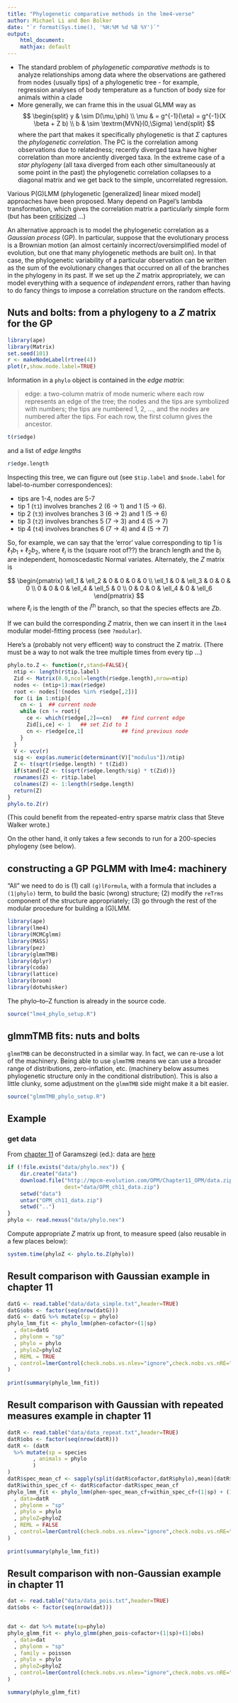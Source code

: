 ```yaml
---
title: "Phylogenetic comparative methods in the lme4-verse"
author: Michael Li and Ben Bolker
date: "`r format(Sys.time(), '%H:%M %d %B %Y')`"
output:
    html_document:
    mathjax: default
---
```


- The standard problem of *phylogenetic comparative methods* is to analyze relationships among data where the observations are gathered from nodes (usually tips) of a phylogenetic tree - for example, regression analyses of body temperature as a function of body size for animals within a clade
- More generally, we can frame this in the usual GLMM way as
$$
\begin{split}
y & \sim D(\mu,\phi) \\
\mu & = g^{-1}(\eta) = g^{-1}(X \beta + Z b) \\
b & \sim \textrm{MVN}(0,\Sigma)
\end{split}
$$
where the part that makes it specifically phylogenetic is that $\Sigma$ captures the *phylogenetic correlation*. The PC is the correlation among observations due to relatedness; recently diverged taxa have higher correlation than more anciently diverged taxa. In the extreme case of a *star phylogeny* (all taxa diverged from each other simultaneously at some point in the past) the phylogenetic correlation collapses to a diagonal matrix and we get back to the simple, uncorrelated regression.

Various P(G)LMM (phylogenetic [generalized] linear mixed model] approaches have been proposed. Many depend on Pagel's lambda transformation, which gives the correlation matrix a particularly simple form (but has been [criticized](http://www.carlboettiger.info/2013/10/11/is-it-time-to-retire-pagels-lambda.html) ...)

An alternative approach is to model the phylogenetic correlation as a *Gaussian process* (GP). In particular, suppose that the evolutionary process is a Brownian motion (an almost certainly incorrect/oversimplified model of evolution, but one that many phylogenetic methods are built on). In that case, the phylogenetic variability of a particular observation can be written as the sum of the evolutionary changes that occurred on all of the branches in the phylogeny in its past. If we set up the $Z$ matrix appropriately, we can model everything with a sequence of *independent* errors, rather than having to do fancy things to impose a correlation structure on the random effects.

## Nuts and bolts: from a phylogeny to a $Z$ matrix for the GP

```r
library(ape)
library(Matrix)
set.seed(101)
r <- makeNodeLabel(rtree(4))
plot(r,show.node.label=TRUE)
```

Information in a `phylo` object is contained in the *edge matrix*:

>    edge: a two-column matrix of mode numeric where each row represents
          an edge of the tree; the nodes and the tips are symbolized
          with numbers; the tips are numbered 1, 2, ..., and the nodes
          are numbered after the tips. For each row, the first column
          gives the ancestor.

```r
t(r$edge)
```

and a list of *edge lengths*

```r
r$edge.length
```

Inspecting this tree, we can figure out (see `$tip.label` and `$node.label` for label-to-number correspondences):

- tips are 1-4, nodes are 5-7
- tip 1 (`t1`) involves branches 2 (6 $\to$ 1) and 1 (5 $\to$ 6).
- tip 2 (`t3`) involves branches 3 (6 $\to$ 2) and 1 (5 $\to$ 6)
- tip 3 (`t2`) involves branches 5 (7 $\to$ 3) and 4 (5 $\to$ 7)
- tip 4 (`t4`) involves branches 6 (7 $\to$ 4) and 4 (5 $\to$ 7)

So, for example, we can say that the 'error' value corresponding to tip 1 is
$\ell_1 b_1 + \ell_2 b_2$,  where $\ell_i$ is the (square root of??) the branch length
and the $b_i$ are independent, homoscedastic Normal variates. Alternately, the $Z$ matrix is

$$
\begin{pmatrix}
\ell_1 & \ell_2 &   0     & 0 & 0 & 0 \\
\ell_1 &    0   &  \ell_3 & 0 & 0 & 0 \\
0 & 0 &  0  & \ell_4 & \ell_5 & 0 \\
0 & 0 &  0  & \ell_4 & 0 & \ell_6
\end{pmatrix}
$$
where $\ell_i$ is the length of the $i^\textrm{th}$ branch,
so that the species effects are $Z b$.

If we can build the corresponding $Z$ matrix, then we can insert it in
the `lme4` modular model-fitting process (see `?modular`).

Here's a (probably not very efficent) way to construct the Z matrix.
(There must be a way to not walk the tree multiple times from every tip ...) 


```r
phylo.to.Z <- function(r,stand=FALSE){
  ntip <- length(r$tip.label)
  Zid <- Matrix(0.0,ncol=length(r$edge.length),nrow=ntip)
  nodes <- (ntip+1):max(r$edge)
  root <- nodes[!(nodes %in% r$edge[,2])]
  for (i in 1:ntip){
    cn <- i  ## current node
    while (cn != root){
      ce <- which(r$edge[,2]==cn)   ## find current edge
      Zid[i,ce] <- 1   ## set Zid to 1
      cn <- r$edge[ce,1]            ## find previous node
    }
  }
  V <- vcv(r)
  sig <- exp(as.numeric(determinant(V)["modulus"])/ntip)
  Z <- t(sqrt(r$edge.length) * t(Zid))
  if(stand){Z <- t(sqrt(r$edge.length/sig) * t(Zid))}
  rownames(Z) <- r$tip.label
  colnames(Z) <- 1:length(r$edge.length)
  return(Z)                                  
}
phylo.to.Z(r)
```

(This could benefit from the repeated-entry sparse matrix class that Steve Walker wrote.)

On the other hand, it only takes a few seconds to run for a 200-species phylogeny (see below).

## constructing a GP PGLMM with lme4: machinery

"All" we need to do is (1) call `(g)lFormula`, with a formula that includes a `(1|phylo)` term, to build the basic (wrong) structure; (2) modify the `reTrms` component of the structure appropriately; (3) go through the rest of the modular procedure for building a (G)LMM.

```r
library(ape)
library(lme4)
library(MCMCglmm)
library(MASS) 
library(pez)
library(glmmTMB)
library(dplyr)
library(coda)
library(lattice)
library(broom)
library(dotwhisker)
```

The phylo--to--Z function is already in the source code.
```r
source("lme4_phylo_setup.R")
```

## glmmTMB fits: nuts and bolts

`glmmTMB` can be deconstructed in a similar way. In fact, we can re-use a lot of the
machinery. Being able to use `glmmTMB` means we can use a broader range of distributions,
zero-inflation, etc. (machinery below assumes phylogenetic structure only in the
conditional distribution). This is also a little clunky, some adjustment on the `glmmTMB`
side might make it a bit easier.

```r
source("glmmTMB_phylo_setup.R")
```


## Example

### get data

From [chapter 11](http://www.mpcm-evolution.com/practice/online-practical-material-chapter-11/chapter-11-1-simple-model-mcmcglmm) of Garamszegi (ed.): data are [here](http://mpcm-evolution.com/OPM/Chapter11_OPM/data.zip)

```r
if (!file.exists("data/phylo.nex")) {
    dir.create("data")
    download.file("http://mpcm-evolution.com/OPM/Chapter11_OPM/data.zip",
                  dest="data/OPM_ch11_data.zip")
    setwd("data")
    untar("OPM_ch11_data.zip")
    setwd("..")
}
phylo <- read.nexus("data/phylo.nex")
```

Compute appropriate $Z$ matrix up front, to measure speed (also
reusable in a few places below):

```r
system.time(phyloZ <- phylo.to.Z(phylo))
```


## Result comparison with Gaussian example in chapter 11

```r
datG <- read.table("data/data_simple.txt",header=TRUE)
datG$obs <- factor(seq(nrow(datG)))
datG <- datG %>% mutate(sp = phylo)
phylo_lmm_fit <- phylo_lmm(phen~cofactor+(1|sp)
  , data=datG
  , phylonm = "sp"
  , phylo = phylo
  , phyloZ=phyloZ
  , REML = TRUE
  , control=lmerControl(check.nobs.vs.nlev="ignore",check.nobs.vs.nRE="ignore")
)
                          
print(summary(phylo_lmm_fit))

```


## Result comparison with Gaussian with repeated measures example in chapter 11

```r
datR <- read.table("data/data_repeat.txt",header=TRUE)
datR$obs <- factor(seq(nrow(datR)))
datR <- (datR 
  %>% mutate(sp = species
        , animals = phylo
        )
)
datR$spec_mean_cf <- sapply(split(datR$cofactor,datR$phylo),mean)[datR$phylo]
datR$within_spec_cf <- datR$cofactor-datR$spec_mean_cf
phylo_lmm_fit <- phylo_lmm(phen~spec_mean_cf+within_spec_cf+(1|sp) + (1|animals)
  , data=datR
  , phylonm = "sp"
  , phylo = phylo
  , phyloZ=phyloZ
  , REML = FALSE
  , control=lmerControl(check.nobs.vs.nlev="ignore",check.nobs.vs.nRE="ignore")
)
             
print(summary(phylo_lmm_fit))

```


## Result comparison with non-Gaussian example in chapter 11

```r
dat <- read.table("data/data_pois.txt",header=TRUE)
dat$obs <- factor(seq(nrow(dat)))


dat <- dat %>% mutate(sp=phylo) 
phylo_glmm_fit <- phylo_glmm(phen_pois~cofactor+(1|sp)+(1|obs)
  , data=dat
  , phylonm = "sp"
  , family = poisson
  , phylo = phylo
  , phyloZ=phyloZ
  , control=lmerControl(check.nobs.vs.nlev="ignore",check.nobs.vs.nRE="ignore")
)

summary(phylo_glmm_fit)

```

